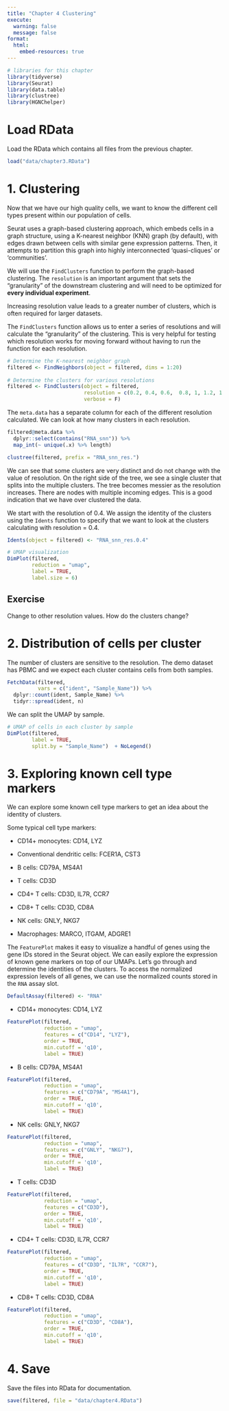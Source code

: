 ```yaml
---
title: "Chapter 4 Clustering"
execute:
  warning: false
  message: false
format:
  html:
    embed-resources: true
---
```


```r
# libraries for this chapter
library(tidyverse)
library(Seurat)
library(data.table)
library(clustree)
library(HGNChelper)
```

# Load RData

Load the RData which contains all files from the previous chapter.

```r
load("data/chapter3.RData")
```

# 1. Clustering

Now that we have our high quality cells, we want to know the different cell types present within our population of cells.

Seurat uses a graph-based clustering approach, which embeds cells in a graph structure, using a K-nearest neighbor (KNN) graph (by default), with edges drawn between cells with similar gene expression patterns. Then, it attempts to partition this graph into highly interconnected 'quasi-cliques' or 'communities'.

We will use the `FindClusters` function to perform the graph-based clustering. The `resolution` is an important argument that sets the "granularity" of the downstream clustering and will need to be optimized for **every individual experiment**.

::: callout-important
Increasing resolution value leads to a greater number of clusters, which is often required for larger datasets.
:::

The `FindClusters` function allows us to enter a series of resolutions and will calculate the "granularity" of the clustering. This is very helpful for testing which resolution works for moving forward without having to run the function for each resolution.

```r
# Determine the K-nearest neighbor graph
filtered <- FindNeighbors(object = filtered, dims = 1:20)
                                
# Determine the clusters for various resolutions                                
filtered <- FindClusters(object = filtered,
                         resolution = c(0.2, 0.4, 0.6,  0.8, 1, 1.2, 1.4),
                         verbose = F)
```

The `meta.data` has a separate column for each of the different resolution calculated. We can look at how many clusters in each resolution.

```r
filtered@meta.data %>% 
  dplyr::select(contains("RNA_snn")) %>% 
  map_int(~ unique(.x) %>% length)
```

```r
clustree(filtered, prefix = "RNA_snn_res.")
```

We can see that some clusters are very distinct and do not change with the value of resolution. On the right side of the tree, we see a single cluster that splits into the multiple clusters. The tree becomes messier as the resolution increases. There are nodes with multiple incoming edges. This is a good indication that we have over clustered the data.

We start with the resolution of 0.4. We assign the identity of the clusters using the `Idents` function to specify that we want to look at the clusters calculating with resolution = 0.4.

```r
Idents(object = filtered) <- "RNA_snn_res.0.4"

# UMAP visualization
DimPlot(filtered,
        reduction = "umap",
        label = TRUE,
        label.size = 6)
```

::: callout-note
## Exercise

Change to other resolution values. How do the clusters change?
:::

# 2. Distribution of cells per cluster

The number of clusters are sensitive to the resolution. The demo dataset has PBMC and we expect each cluster contains cells from both samples.

```r
FetchData(filtered, 
          vars = c("ident", "Sample_Name")) %>%
  dplyr::count(ident, Sample_Name) %>%
  tidyr::spread(ident, n)
```

We can split the UMAP by sample.

```r
# UMAP of cells in each cluster by sample
DimPlot(filtered, 
        label = TRUE, 
        split.by = "Sample_Name")  + NoLegend()
```

# 3. Exploring known cell type markers

We can explore some known cell type markers to get an idea about the identity of clusters.

Some typical cell type markers:

-   CD14+ monocytes: CD14, LYZ

-   Conventional dendritic cells: FCER1A, CST3

-   B cells: CD79A, MS4A1

-   T cells: CD3D

-   CD4+ T cells: CD3D, IL7R, CCR7

-   CD8+ T cells: CD3D, CD8A

-   NK cells: GNLY, NKG7

-   Macrophages: MARCO, ITGAM, ADGRE1

The `FeaturePlot` makes it easy to visualize a handful of genes using the gene IDs stored in the Seurat object. We can easily explore the expression of known gene markers on top of our UMAPs. Let's go through and determine the identities of the clusters. To access the normalized expression levels of all genes, we can use the normalized counts stored in the `RNA` assay slot.

```r
DefaultAssay(filtered) <- "RNA"
```

-   CD14+ monocytes: CD14, LYZ

```r
FeaturePlot(filtered, 
            reduction = "umap", 
            features = c("CD14", "LYZ"), 
            order = TRUE,
            min.cutoff = 'q10', 
            label = TRUE)
```

-   B cells: CD79A, MS4A1

```r
FeaturePlot(filtered, 
            reduction = "umap", 
            features = c("CD79A", "MS4A1"), 
            order = TRUE,
            min.cutoff = 'q10', 
            label = TRUE)
```

-   NK cells: GNLY, NKG7

```r
FeaturePlot(filtered, 
            reduction = "umap", 
            features = c("GNLY", "NKG7"), 
            order = TRUE,
            min.cutoff = 'q10', 
            label = TRUE)
```

-   T cells: CD3D

```r
FeaturePlot(filtered, 
            reduction = "umap", 
            features = c("CD3D"), 
            order = TRUE,
            min.cutoff = 'q10', 
            label = TRUE)
```

-   CD4+ T cells: CD3D, IL7R, CCR7

```r
FeaturePlot(filtered, 
            reduction = "umap", 
            features = c("CD3D", "IL7R", "CCR7"), 
            order = TRUE,
            min.cutoff = 'q10', 
            label = TRUE)
```

-   CD8+ T cells: CD3D, CD8A

```r
FeaturePlot(filtered, 
            reduction = "umap", 
            features = c("CD3D", "CD8A"), 
            order = TRUE,
            min.cutoff = 'q10', 
            label = TRUE)
```

# 4. Save

Save the files into RData for documentation.

```r
save(filtered, file = "data/chapter4.RData")
```
